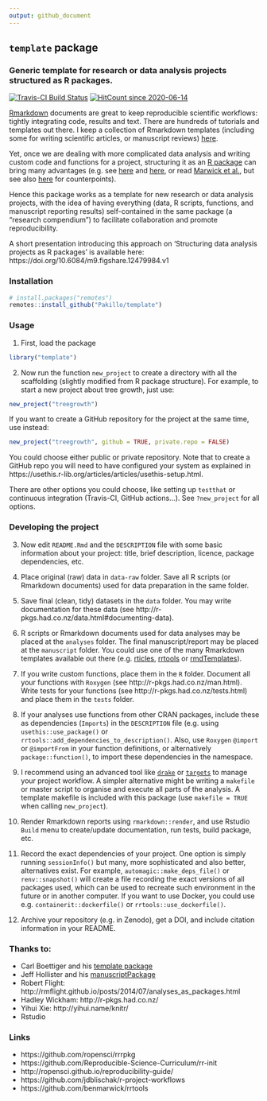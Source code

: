 ```yaml
---
output: github_document
---
```


## `template` package

### Generic template for research or data analysis projects structured as R packages.


[![Travis-CI Build Status](https://travis-ci.org/Pakillo/template.svg?branch=master)](https://travis-ci.org/Pakillo/template)
[![HitCount since 2020-06-14](http://hits.dwyl.com/Pakillo/template.svg)](http://hits.dwyl.com/Pakillo/template)


[Rmarkdown](https://rmarkdown.rstudio.com) documents are great to keep 
reproducible scientific workflows: tightly integrating code, results and text. There are hundreds of tutorials and templates out there. I keep a collection of Rmarkdown templates (including some for writing scientific articles, or manuscript reviews) [here](https://github.com/Pakillo/rmdTemplates).

Yet, once we are dealing with more complicated data analysis and writing custom code and functions for a project, structuring it as an [R package](http://r-pkgs.had.co.nz/) can bring many advantages (e.g. see [here](http://rmflight.github.io/post/analyses-as-packages/) and [here](https://github.com/ropensci/rrrpkg), or read [Marwick et al.](https://doi.org/10.7287/peerj.preprints.3192v2), but see also [here](https://milesmcbain.xyz/posts/an-okay-idea/) for counterpoints). 

Hence this package works as a template for new research or data analysis projects, with the idea of having everything (data, R scripts, functions, and manuscript reporting results) self-contained in the same package (a "research compendium") to facilitate collaboration and promote reproducibility.

A short presentation introducing this approach on 'Structuring data analysis projects as R packages' is available here: https://doi.org/10.6084/m9.figshare.12479984.v1


### Installation

```r
# install.packages("remotes")
remotes::install_github("Pakillo/template")
```


### Usage

1. First, load the package

```r
library("template")
```

2. Now run the function `new_project` to create a directory with all the scaffolding (slightly modified from R package structure). For example, to start a new project about tree growth, just use:

```r
new_project("treegrowth")
```

If you want to create a GitHub repository for the project at the same time, use instead:

```r
new_project("treegrowth", github = TRUE, private.repo = FALSE)
```

You could choose either public or private repository. Note that to create a GitHub repo you will need to have configured your system as explained in https://usethis.r-lib.org/articles/articles/usethis-setup.html. 

There are other options you could choose, like setting up `testthat` or continuous integration (Travis-CI, GitHub actions...). See `?new_project` for all options.


### Developing the project

3. Now edit `README.Rmd` and the `DESCRIPTION` file with some basic information about your project: title, brief description, licence, package dependencies, etc. 

4. Place original (raw) data in `data-raw` folder. Save all R scripts (or Rmarkdown documents) used for data preparation in the same folder.

5. Save final (clean, tidy) datasets in the `data` folder. You may write documentation for these data (see http://r-pkgs.had.co.nz/data.html#documenting-data). 

6. R scripts or Rmarkdown documents used for data analyses may be placed at the `analyses` folder. The final manuscript/report may be placed at the `manuscript` folder. You could use one of the many Rmarkdown templates available out there (e.g. [rticles](https://github.com/rstudio/rticles), [rrtools](https://github.com/benmarwick/rrtools) or [rmdTemplates](https://github.com/Pakillo/rmdTemplates)). 

7. If you write custom functions, place them in the `R` folder. Document all your functions with `Roxygen` (see http://r-pkgs.had.co.nz/man.html). Write tests for your functions (see http://r-pkgs.had.co.nz/tests.html) and place them in the `tests` folder.

8. If your analyses use functions from other CRAN packages, include these as dependencies (`Imports`) in the `DESCRIPTION` file (e.g. using `usethis::use_package()` or `rrtools::add_dependencies_to_description()`. Also, use `Roxygen` `@import` or `@importFrom` in your function definitions, or alternatively `package::function()`, to import these dependencies in the namespace.

9. I recommend using an advanced tool like [`drake`](https://github.com/ropensci/drake) or [`targets`](https://github.com/wlandau/targets) to manage your project workflow. A simpler alternative might be writing a `makefile` or master script to organise and execute all parts of the analysis. A template makefile is included with this package (use `makefile = TRUE` when calling `new_project`). 

10. Render Rmarkdown reports using `rmarkdown::render`, and use Rstudio `Build` menu to create/update documentation, run tests, build package, etc.

11. Record the exact dependencies of your project. One option is simply running `sessionInfo()` but many, more sophisticated and also better, alternatives exist. For example, `automagic::make_deps_file()` or `renv::snapshot()` will create a file recording the exact versions of all packages used, which can be used to recreate such environment in the future or in another computer. If you want to use Docker, you could use e.g. `containerit::dockerfile()` or `rrtools::use_dockerfile()`.

12. Archive your repository (e.g. in Zenodo), get a DOI, and include citation information in your README.


### Thanks to:

* Carl Boettiger and his [template package](https://github.com/cboettig/template)
* Jeff Hollister and his [manuscriptPackage](https://github.com/jhollist/manuscriptPackage)
* Robert Flight: http://rmflight.github.io/posts/2014/07/analyses_as_packages.html
* Hadley Wickham: http://r-pkgs.had.co.nz/
* Yihui Xie: http://yihui.name/knitr/
* Rstudio


### Links

* https://github.com/ropensci/rrrpkg
* https://github.com/Reproducible-Science-Curriculum/rr-init
* http://ropensci.github.io/reproducibility-guide/
* https://github.com/jdblischak/r-project-workflows
* https://github.com/benmarwick/rrtools

